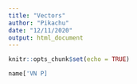 ---
title: "Vectors"
author: "Pikachu"
date: "12/11/2020"
output: html_document
---

```{r setup, include=FALSE}
knitr::opts_chunk$set(echo = TRUE)
```

```{r}
name['VN P]
```

